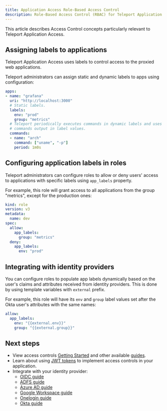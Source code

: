 ```yaml
---
title: Application Access Role-Based Access Control
description: Role-Based Access Control (RBAC) for Teleport Application Access.
---
```


This article describes Access Control concepts particularly relevant to Teleport Application Access.

## Assigning labels to applications

Teleport Application Access uses labels to control access to the proxied
web applications.

Teleport administrators can assign static and dynamic labels to apps using
configuration:

```yaml
apps:
- name: "grafana"
  uri: "http://localhost:3000"
  # Static labels.
  labels:
    env: "prod"
    group: "metrics"
  # Teleport periodically executes commands in dynamic labels and uses the
  # commands output in label values.
  commands:
  - name: "arch"
    command: ["uname", "-p"]
    period: 1m0s
```

## Configuring application labels in roles

Teleport administrators can configure roles to allow or deny users' access to
applications with specific labels using `app_labels` property.

For example, this role will grant access to all applications from the group
"metrics", except for the production ones:

```yaml
kind: role
version: v3
metadata:
  name: dev
spec:
  allow:
    app_labels:
      group: "metrics"
  deny:
    app_labels:
      env: "prod"
```

## Integrating with identity providers

You can configure roles to populate app labels dynamically based on the user's
claims and attributes received from identity providers. This is done by using
template variables with `external` prefix.

For example, this role will have its `env` and `group` label values set after
the Okta user's attributes with the same names:

```yaml
allow:
  app_labels:
    env: "{{external.env}}"
    group: "{{external.group}}"
```

## Next steps

- View access controls [Getting Started](../access-controls/getting-started.mdx)
  and other available [guides](../access-controls/guides.mdx).
- Learn about using [JWT tokens](./guides/jwt.mdx) to implement access controls
  in your application.
- Integrate with your identity provider:
  - [OIDC guide](../enterprise/sso/oidc.mdx)
  - [ADFS guide](../enterprise/sso/ssh-adfs.mdx)
  - [Azure AD guide](../enterprise/sso/ssh-azuread.mdx)
  - [Google Workspace guide](../enterprise/sso/ssh-google-workspace.mdx)
  - [Onelogin guide](../enterprise/sso/ssh-one-login.mdx)
  - [Okta guide](../enterprise/sso/ssh-okta.mdx)
